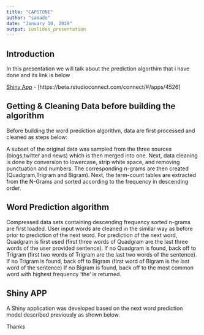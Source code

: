 ---
title: "CAPSTONE"
author: "samado"
date: "January 10, 2019"
output: ioslides_presentation
---



## Introduction

In this presentation we will talk about the prediction algorthim that i have done and its link is below

[Shiny App] - [https://beta.rstudioconnect.com/connect/#/apps/4526]


## Getting & Cleaning Data before building the algorithm

Before building the word prediction algorithm, data are first processed and cleaned as steps below:


A subset of the original data was sampled from the three sources (blogs,twitter and news) which is then merged into one.
Next, data cleaning is done by conversion to lowercase, strip white space, and removing punctuation and numbers.
The corresponding n-grams are then created (Quadgram,Trigram and Bigram).
Next, the term-count tables are extracted from the N-Grams and sorted according to the frequency in descending order.


## Word Prediction algorithm

Compressed data sets containing descending frequency sorted n-grams are first loaded.
User input words are cleaned in the similar way as before prior to prediction of the next word.
For prediction of the next word, Quadgram is first used (first three words of Quadgram are the last three words of the user provided sentence).
If no Quadgram is found, back off to Trigram (first two words of Trigram are the last two words of the sentence).
If no Trigram is found, back off to Bigram (first word of Bigram is the last word of the sentence)
If no Bigram is found, back off to the most common word with highest frequency 'the' is returned.

## Shiny APP
A Shiny application was developed based on the next word prediction model described previously as shown below. 





Thanks

